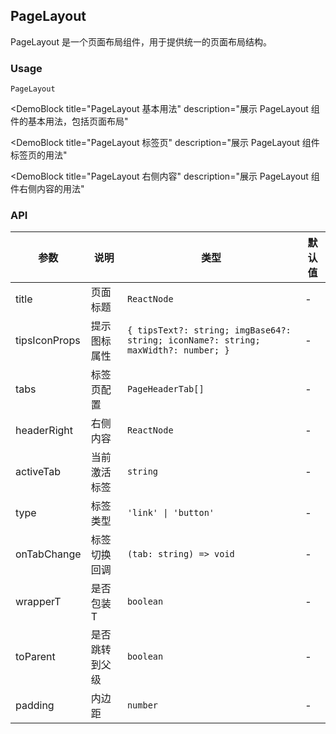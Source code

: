 
## PageLayout

PageLayout 是一个页面布局组件，用于提供统一的页面布局结构。

### Usage

`PageLayout`

<DemoBlock
  title="PageLayout 基本用法"
  description="展示 PageLayout 组件的基本用法，包括页面布局"
>
  <Basic />
</DemoBlock>

<DemoBlock
  title="PageLayout 标签页"
  description="展示 PageLayout 组件标签页的用法"
>
  <WithTabs />
</DemoBlock>

<DemoBlock
  title="PageLayout 右侧内容"
  description="展示 PageLayout 组件右侧内容的用法"
>
  <WithHeaderRight />
</DemoBlock>

### API

| 参数 | 说明 | 类型 | 默认值 |
| --- | --- | --- | --- |
| title | 页面标题 | `ReactNode` | - |
| tipsIconProps | 提示图标属性 | `{ tipsText?: string; imgBase64?: string; iconName?: string; maxWidth?: number; }` | - |
| tabs | 标签页配置 | `PageHeaderTab[]` | - |
| headerRight | 右侧内容 | `ReactNode` | - |
| activeTab | 当前激活标签 | `string` | - |
| type | 标签类型 | `'link' \| 'button'` | - |
| onTabChange | 标签切换回调 | `(tab: string) => void` | - |
| wrapperT | 是否包装 T | `boolean` | - |
| toParent | 是否跳转到父级 | `boolean` | - |
| padding | 内边距 | `number` | - | 